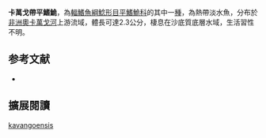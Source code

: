 {{Speciesbox
| name = 卡萬戈帶平鰭鮠
| image = 
| image_width = 250px
| status = NE
| status_system = IUCN3.1
| genus = Zaireichthys
| species = kavangoensis
| authority = Eccles, Tweddle & Skelton, 2011
| synonyms = 
}}

'''卡萬戈帶平鰭鮠'''，為[[輻鰭魚綱|輻鰭魚綱]][[鯰形目|鯰形目]][[平鰭鮠科|平鰭鮠科]]的其中一[[種|種]]，為熱帶淡水魚，分布於[[非洲|非洲]][[奧卡萬戈河|奧卡萬戈河]]上游流域，體長可達2.3公分，棲息在沙底質底層水域，生活習性不明。

==参考文献==
*{{FishBase_species|genus=Zaireichthys|species=kavangoensis|year=2014|month=10}}

== 擴展閱讀 ==
{{refbegin}}
{{wikispecies-inline|Zaireichthys kavangoensis|卡萬戈帶平鰭鮠}}
{{refend}}
{{Taxonbar|from=Q5527407}}

[[Category:帶平鰭鮠屬|kavangoensis]]


{{魚類小作品}}